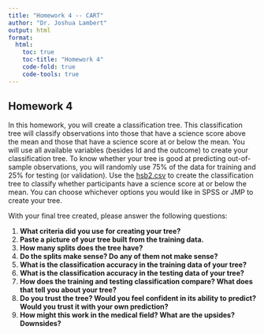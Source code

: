 ```yaml
---
title: "Homework 4 -- CART"
author: "Dr. Joshua Lambert"
output: html
format:
  html:
    toc: true
    toc-title: "Homework 4"
    code-fold: true
    code-tools: true
---
```


## Homework 4

In this homework, you will create a classification tree. This classification tree will classify observations into those that have a science score above the mean and those that have a science score at or below the mean. You will use all available variables (besides Id and the outcome) to create your classification tree. To know whether your tree is good at predicting out-of-sample observations, you will randomly use 75% of the data for training and 25% for testing (or validation). Use the <a href="hsb2.csv" download>hsb2.csv</a> to create the classification tree to classify whether participants have a science score at or below the mean. You can choose whichever options you would like in SPSS or JMP to create your tree.

With your final tree created, please answer the following questions:

1.  **What criteria did you use for creating your tree?**
2.  **Paste a picture of your tree built from the training data.**
3.  **How many splits does the tree have?**
4.  **Do the splits make sense? Do any of them not make sense?**
5.  **What is the classification accuracy in the training data of your tree?**
6.  **What is the classification accuracy in the testing data of your tree?**
7.  **How does the training and testing classification compare? What does that tell you about your tree?**
8.  **Do you trust the tree? Would you feel confident in its ability to predict? Would you trust it with your own prediction?**
9.  **How might this work in the medical field? What are the upsides? Downsides?**

